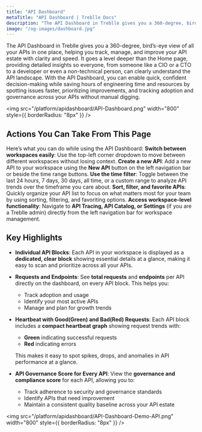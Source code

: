 ```yaml
---
title: "API Dashboard"
metaTitle: "API Dashboard | Treblle Docs"
description: "The API Dashboard in Treblle gives you a 360-degree, bird’s-eye view of all your APIs in one place, helping you track, manage, and improve your API estate."
image: "/og-images/dashboard.jpg"
---
```


The API Dashboard in Treblle gives you a 360-degree, bird’s-eye view of all your APIs in one place, helping you track, manage, and improve your API estate with clarity and speed. It goes a level deeper than the Home page, providing detailed insights so everyone, from someone like a CIO or a CTO to a developer or even a non-technical person, can clearly understand the API landscape.
With the API Dashboard, you can enable quick, confident decision-making while saving hours of engineering time and resources by spotting issues faster, prioritizing improvements, and tracking adoption and governance across your APIs without manual digging.

<img
    src="/platform/apidashboard/API-Dashboard.png"
    width="800"
    style={{ borderRadius: "8px" }}
  />

## Actions You Can Take From This Page
Here’s what you can do while using the API Dashboard:
**Switch between workspaces easily**: Use the top-left corner dropdown to move between different workspaces without losing context.
**Create a new API**: Add a new API to your workspace using the **New API** button on the left navigation bar or beside the time range buttons.
**Use the time filter**: Toggle between the last 24 hours, 7 days, 30 days, all time, or a custom range to analyze API trends over the timeframe you care about.
**Sort, filter, and favorite APIs**: Quickly organize your API list to focus on what matters most for your team by using sorting, filtering, and favoriting options.
**Access workspace-level functionality**: Navigate to **API Tracing, API Catalog, or Settings** (if you are a Treblle admin) directly from the left navigation bar for workspace management.


## Key Highlights
- **Individual API Blocks**: Each API in your workspace is displayed as a **dedicated, clear block** showing essential details at a glance, making it easy to scan and prioritize across all your APIs.
- **Requests and Endpoints**: See **total requests** and **endpoints** per API directly on the dashboard, on every API block. This helps you:
  - Track adoption and usage
  - Identify your most active APIs
  - Manage and plan for growth trends
- **Heartbeat with Good(Green) and Bad(Red) Requests**: Each API block includes a **compact heartbeat graph** showing request trends with:
  - **Green** indicating successful requests
  - **Red** indicating errors  

  This makes it easy to spot spikes, drops, and anomalies in API performance at a glance.
- **API Governance Score for Every API**: View the **governance and compliance score** for each API, allowing you to:
  - Track adherence to security and governance standards
  - Identify APIs that need improvement
  - Maintain a consistent quality baseline across your API estate

<img
    src="/platform/apidashboard/API-Dashboard-Demo-API.png"
    width="800"
    style={{ borderRadius: "8px" }}
  />
